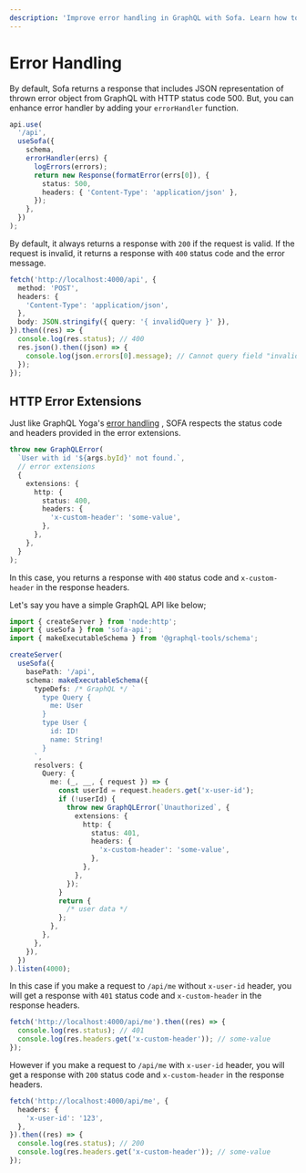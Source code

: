 ```yaml
---
description: 'Improve error handling in GraphQL with Sofa. Learn how to add a custom errorHandler function to log and format errors for a better user experience. #GraphQL #Sofa'
---
```


# Error Handling

By default, Sofa returns a response that includes JSON representation of thrown error object from GraphQL with HTTP status code 500. But, you can enhance error handler by adding your `errorHandler` function.

```typescript
api.use(
  '/api',
  useSofa({
    schema,
    errorHandler(errs) {
      logErrors(errors);
      return new Response(formatError(errs[0]), {
        status: 500,
        headers: { 'Content-Type': 'application/json' },
      });
    },
  })
);
```

By default, it always returns a response with `200` if the request is valid.
If the request is invalid, it returns a response with `400` status code and the error message.

```ts
fetch('http://localhost:4000/api', {
  method: 'POST',
  headers: {
    'Content-Type': 'application/json',
  },
  body: JSON.stringify({ query: '{ invalidQuery }' }),
}).then((res) => {
  console.log(res.status); // 400
  res.json().then((json) => {
    console.log(json.errors[0].message); // Cannot query field "invalidQuery" on type "Query".
  });
});
```

## HTTP Error Extensions

Just like GraphQL Yoga's [error handling](https://the-guild.dev/graphql/yoga-server/docs/features/error-masking#modifying-http-status-codes-and-headers) , SOFA respects the status code and headers provided in the error extensions.

```ts filename="GraphQL Error with http extensions." {6-11}
throw new GraphQLError(
  `User with id '${args.byId}' not found.`,
  // error extensions
  {
    extensions: {
      http: {
        status: 400,
        headers: {
          'x-custom-header': 'some-value',
        },
      },
    },
  }
);
```

In this case, you returns a response with `400` status code and `x-custom-header` in the response headers.

Let's say you have a simple GraphQL API like below;

```ts
import { createServer } from 'node:http';
import { useSofa } from 'sofa-api';
import { makeExecutableSchema } from '@graphql-tools/schema';

createServer(
  useSofa({
    basePath: '/api',
    schema: makeExecutableSchema({
      typeDefs: /* GraphQL */ `
        type Query {
          me: User
        }
        type User {
          id: ID!
          name: String!
        }
      `,
      resolvers: {
        Query: {
          me: (_, __, { request }) => {
            const userId = request.headers.get('x-user-id');
            if (!userId) {
              throw new GraphQLError(`Unauthorized`, {
                extensions: {
                  http: {
                    status: 401,
                    headers: {
                      'x-custom-header': 'some-value',
                    },
                  },
                },
              });
            }
            return {
              /* user data */
            };
          },
        },
      },
    }),
  })
).listen(4000);
```

In this case if you make a request to `/api/me` without `x-user-id` header, you will get a response with `401` status code and `x-custom-header` in the response headers.

```ts
fetch('http://localhost:4000/api/me').then((res) => {
  console.log(res.status); // 401
  console.log(res.headers.get('x-custom-header')); // some-value
});
```

However if you make a request to `/api/me` with `x-user-id` header, you will get a response with `200` status code and `x-custom-header` in the response headers.

```ts
fetch('http://localhost:4000/api/me', {
  headers: {
    'x-user-id': '123',
  },
}).then((res) => {
  console.log(res.status); // 200
  console.log(res.headers.get('x-custom-header')); // some-value
});
```
